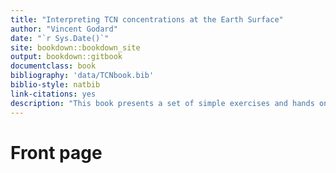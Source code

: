 ```yaml
--- 
title: "Interpreting TCN concentrations at the Earth Surface"
author: "Vincent Godard"
date: "`r Sys.Date()`"
site: bookdown::bookdown_site
output: bookdown::gitbook
documentclass: book
bibliography: 'data/TCNbook.bib'
biblio-style: natbib
link-citations: yes
description: "This book presents a set of simple exercises and hands on activity to familiarize students with the interpretation of measured Terrestrial Nuclides Concentrations in Earth Surface material"
---
```


# Front page {-}




